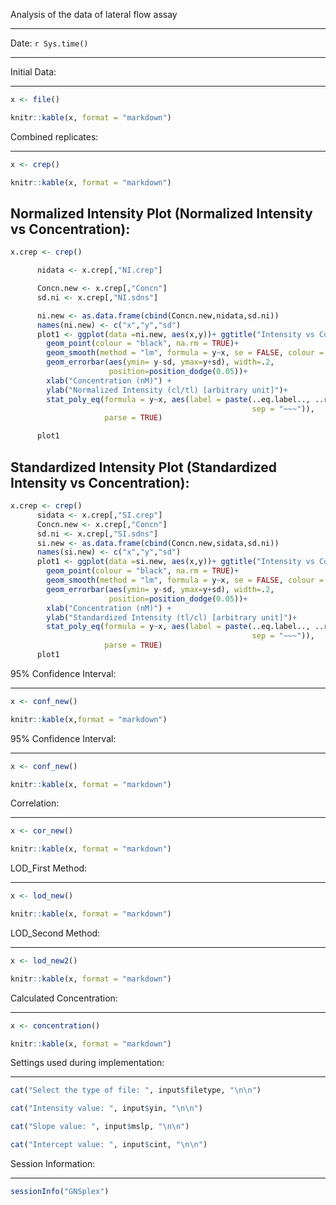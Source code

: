 Analysis of the data of lateral flow assay

--------------------------------------------------------------------------



Date: `r Sys.time()`

-----------------------------------------



Initial Data:

-----------------------------------------

````r

x <- file()

knitr::kable(x, format = "markdown")

````


Combined replicates:

-----------------------------------------

````r

x <- crep()

knitr::kable(x, format = "markdown")

````

Normalized Intensity Plot (Normalized Intensity vs Concentration):
-------------------------------------------------------------------------

````r

x.crep <- crep()

      nidata <- x.crep[,"NI.crep"]

      Concn.new <- x.crep[,"Concn"]
      sd.ni <- x.crep[,"NI.sdns"]

      ni.new <- as.data.frame(cbind(Concn.new,nidata,sd.ni))
      names(ni.new) <- c("x","y","sd")
      plot1 <- ggplot(data =ni.new, aes(x,y))+ ggtitle("Intensity vs Concentration")+
        geom_point(colour = "black", na.rm = TRUE)+
        geom_smooth(method = "lm", formula = y~x, se = FALSE, colour = "black")+
        geom_errorbar(aes(ymin= y-sd, ymax=y+sd), width=.2,
                      position=position_dodge(0.05))+
        xlab("Concentration (nM)") +
        ylab("Normalized Intensity (cl/tl) [arbitrary unit]")+
        stat_poly_eq(formula = y~x, aes(label = paste(..eq.label.., ..rr.label..,
                                                      sep = "~~~")),
                     parse = TRUE)

      plot1

````

Standardized Intensity Plot (Standardized Intensity vs Concentration):
-------------------------------------------------------------------------

````r

x.crep <- crep()
      sidata <- x.crep[,"SI.crep"]
      Concn.new <- x.crep[,"Concn"]
      sd.ni <- x.crep[,"SI.sdns"]
      si.new <- as.data.frame(cbind(Concn.new,sidata,sd.ni))
      names(si.new) <- c("x","y","sd")
      plot1 <- ggplot(data =si.new, aes(x,y))+ ggtitle("Intensity vs Concentration")+
        geom_point(colour = "black", na.rm = TRUE)+
        geom_smooth(method = "lm", formula = y~x, se = FALSE, colour = "black")+
        geom_errorbar(aes(ymin= y-sd, ymax=y+sd), width=.2,
                      position=position_dodge(0.05))+
        xlab("Concentration (nM)") +
        ylab("Standardized Intensity (tl/cl) [arbitrary unit]")+
        stat_poly_eq(formula = y~x, aes(label = paste(..eq.label.., ..rr.label..,
                                                      sep = "~~~")),
                     parse = TRUE)
      plot1

````
95% Confidence Interval:

------------------------------------------------------------------------------------

````r

x <- conf_new()

knitr::kable(x,format = "markdown")

````



95% Confidence Interval:

------------------------------------------------------------------------------------

````r

x <- conf_new()

knitr::kable(x, format = "markdown")

````


Correlation:

------------------------------------------------------------------------------------

````r

x <- cor_new()

knitr::kable(x, format = "markdown")

````

LOD_First Method:

------------------------------------------------------------------------------------

````r

x <- lod_new()

knitr::kable(x, format = "markdown")

````

LOD_Second Method:

------------------------------------------------------------------------------------

````r

x <- lod_new2()

knitr::kable(x, format = "markdown")

````

Calculated Concentration:

------------------------------------------------------------------------------------

````r

x <- concentration()

knitr::kable(x, format = "markdown")

````


Settings used during implementation:

--------------------------------------------

````r

cat("Select the type of file: ", input$filetype, "\n\n")

cat("Intensity value: ", input$yin, "\n\n")

cat("Slope value: ", input$mslp, "\n\n")

cat("Intercept value: ", input$cint, "\n\n")

````



Session Information:

--------------------------------------------

````r

sessionInfo("GNSplex")

````

